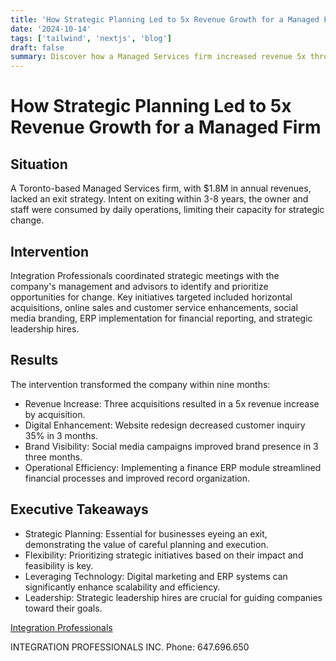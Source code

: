 ```yaml
---
title: 'How Strategic Planning Led to 5x Revenue Growth for a Managed Firm'
date: '2024-10-14'
tags: ['tailwind', 'nextjs', 'blog']
draft: false
summary: Discover how a Managed Services firm increased revenue 5x through strategic planning, acquisitions, and digital enhancements. Learn the exit strategy success.
---
```


# How Strategic Planning Led to 5x Revenue Growth for a Managed Firm

## Situation

A Toronto-based Managed Services firm, with $1.8M in annual revenues, lacked an exit strategy. Intent on exiting within 3-8 years, the owner and staff were consumed by daily operations, limiting their capacity for strategic change.

## Intervention

Integration Professionals coordinated strategic meetings with the company's management and advisors to identify and prioritize opportunities for change. Key initiatives targeted included horizontal acquisitions, online sales and customer service enhancements, social media branding, ERP implementation for financial reporting, and strategic leadership hires.

## Results

The intervention transformed the company within nine months:

- Revenue Increase: Three acquisitions resulted in a 5x revenue increase by acquisition.
- Digital Enhancement: Website redesign decreased customer inquiry 35% in 3 months.
- Brand Visibility: Social media campaigns improved brand presence in 3 three months.
- Operational Efficiency: Implementing a finance ERP module streamlined financial processes and improved record organization.

## Executive Takeaways

- Strategic Planning: Essential for businesses eyeing an exit, demonstrating the value of careful planning and execution.
- Flexibility: Prioritizing strategic initiatives based on their impact and feasibility is key.
- Leveraging Technology: Digital marketing and ERP systems can significantly enhance scalability and efficiency.
- Leadership: Strategic leadership hires are crucial for guiding companies toward their goals.

[Integration Professionals](www.IntegrationProfessionals.com)

INTEGRATION PROFESSIONALS INC. Phone: 647.696.650
